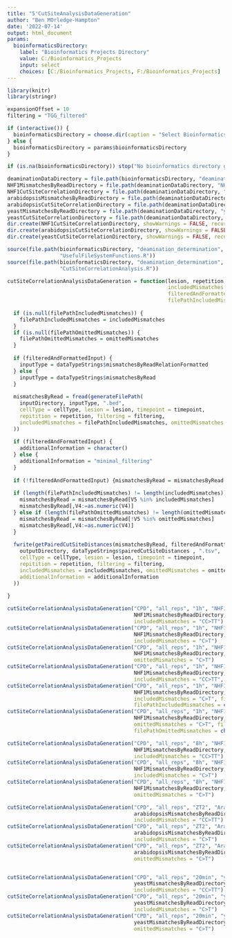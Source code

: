 ```yaml
---
title: "5'CutSiteAnalysisDataGeneration"
author: "Ben MOrledge-Hampton"
date: '2022-07-14'
output: html_document
params:
  bioinformaticsDirectory:
    label: "Bioinformatics Projects Directory"
    value: C:/Bioinformatics_Projects
    input: select
    choices: [C:/Bioinformatics_Projects, F:/Bioinformatics_Projects]
---
```



```r
library(knitr)
library(stringr)

expansionOffset = 10
filtering = "TGG_filtered"

if (interactive()) {
  bioinformaticsDirectory = choose.dir(caption = "Select Bioinformatics_Projects Directory")
} else {
  bioinformaticsDirectory = params$bioinformaticsDirectory
}

if (is.na(bioinformaticsDirectory)) stop("No bioinformatics directory given.")

deaminationDataDirectory = file.path(bioinformaticsDirectory, "deamination_determination", "data")
NHF1MismatchesByReadDirectory = file.path(deaminationDataDirectory, "NHF1", "mismatches_by_read")
NHF1CutSiteCorrelationDirectory = file.path(deaminationDataDirectory, "NHF1", "cut_site_correlation")
arabidopsisMismatchesByReadDirectory = file.path(deaminationDataDirectory, "Arabidopsis", "mismatches_by_read")
arabidopsisCutSiteCorrelationDirectory = file.path(deaminationDataDirectory, "Arabidopsis", "cut_site_correlation")
yeastMismatchesByReadDirectory = file.path(deaminationDataDirectory, "yeast", "mismatches_by_read")
yeastCutSiteCorrelationDirectory = file.path(deaminationDataDirectory, "yeast", "cut_site_correlation")
dir.create(NHF1CutSiteCorrelationDirectory, showWarnings = FALSE, recursive = TRUE)
dir.create(arabidopsisCutSiteCorrelationDirectory, showWarnings = FALSE, recursive = TRUE)
dir.create(yeastCutSiteCorrelationDirectory, showWarnings = FALSE, recursive = TRUE)
```


```r
source(file.path(bioinformaticsDirectory, "deamination_determination", 'R',
                 "UsefulFileSystemFunctions.R"))
source(file.path(bioinformaticsDirectory, "deamination_determination", 'R',
                 "CutSiteCorrelationAnalysis.R"))
```


```r
cutSiteCorrelationAnalysisDataGeneration = function(lesion, repetition, timepoint, cellType, inputDirectory, outputDirectory,
                                                    includedMismatches = character(), omittedMismatches = character(),
                                                    filteredAndFormattedInput = TRUE,
                                                    filePathIncludedMismatches = NULL, filePathOmittedMismatches = NULL) {
  
  if (is.null(filePathIncludedMismatches)) {
    filePathIncludedMismatches = includedMismatches
  }
  if (is.null(filePathOmittedMismatches)) {
    filePathOmittedMismatches = omittedMismatches
  }
  
  if (filteredAndFormattedInput) {
    inputType = dataTypeStrings$mismatchesByReadRelationFormatted
  } else {
    inputType = dataTypeStrings$mismatchesByRead
  }
  
  mismatchesByRead = fread(generateFilePath(
    inputDirectory, inputType, ".bed",
    cellType = cellType, lesion = lesion, timepoint = timepoint,
    repitition = repetition, filtering = filtering,
    includedMismatches = filePathIncludedMismatches, omittedMismatches = filePathOmittedMismatches
  ))
  
  if (filteredAndFormattedInput) {
    additionalInformation = character()
  } else {
    additionalInformation = "minimal_filtering"
  }
  
  if (!filteredAndFormattedInput) {mismatchesByRead = mismatchesByRead[str_count(V5, ':') == 0]}
  
  if (length(filePathIncludedMismatches) != length(includedMismatches)) {
    mismatchesByRead = mismatchesByRead[V5 %in% includedMismatches]
    mismatchesByRead[,V4:=as.numeric(V4)]
  } else if (length(filePathOmittedMismatches) != length(omittedMismatches)) {
    mismatchesByRead = mismatchesByRead[!V5 %in% omittedMismatches]
    mismatchesByRead[,V4:=as.numeric(V4)]
  }
  
  fwrite(getPairedCutSiteDistances(mismatchesByRead, filteredAndFormattedInput), sep = '\t', file = generateFilePath(
    outputDirectory, dataTypeStrings$pairedCutSiteDistances , ".tsv",
    cellType = cellType, lesion = lesion, timepoint = timepoint,
    repitition = repetition, filtering = filtering,
    includedMismatches = includedMismatches, omittedMismatches = omittedMismatches,
    additionalInformation = additionalInformation
  ))
  
}
```


```r
cutSiteCorrelationAnalysisDataGeneration("CPD", "all_reps", "1h", "NHF1",
                                         NHF1MismatchesByReadDirectory, NHF1CutSiteCorrelationDirectory,
                                         includedMismatches = "CC>TT")
cutSiteCorrelationAnalysisDataGeneration("CPD", "all_reps", "1h", "NHF1",
                                         NHF1MismatchesByReadDirectory, NHF1CutSiteCorrelationDirectory,
                                         includedMismatches = "C>T")
cutSiteCorrelationAnalysisDataGeneration("CPD", "all_reps", "1h", "NHF1",
                                         NHF1MismatchesByReadDirectory, NHF1CutSiteCorrelationDirectory,
                                         omittedMismatches = "C>T")
cutSiteCorrelationAnalysisDataGeneration("CPD", "all_reps", "1h", "NHF1",
                                         NHF1MismatchesByReadDirectory, NHF1CutSiteCorrelationDirectory,
                                         includedMismatches = "CC>TT", filteredAndFormattedInput = FALSE)
cutSiteCorrelationAnalysisDataGeneration("CPD", "all_reps", "1h", "NHF1",
                                         NHF1MismatchesByReadDirectory, NHF1CutSiteCorrelationDirectory,
                                         includedMismatches = "C>T", filteredAndFormattedInput = FALSE,
                                         filePathIncludedMismatches = character())
cutSiteCorrelationAnalysisDataGeneration("CPD", "all_reps", "1h", "NHF1",
                                         NHF1MismatchesByReadDirectory, NHF1CutSiteCorrelationDirectory,
                                         omittedMismatches = "C>T", filteredAndFormattedInput = FALSE,
                                         filePathOmittedMismatches = character())

cutSiteCorrelationAnalysisDataGeneration("CPD", "all_reps", "8h", "NHF1",
                                         NHF1MismatchesByReadDirectory, NHF1CutSiteCorrelationDirectory,
                                         includedMismatches = "CC>TT")
cutSiteCorrelationAnalysisDataGeneration("CPD", "all_reps", "8h", "NHF1",
                                         NHF1MismatchesByReadDirectory, NHF1CutSiteCorrelationDirectory,
                                         includedMismatches = "C>T")
cutSiteCorrelationAnalysisDataGeneration("CPD", "all_reps", "8h", "NHF1",
                                         NHF1MismatchesByReadDirectory, NHF1CutSiteCorrelationDirectory,
                                         omittedMismatches = "C>T")

cutSiteCorrelationAnalysisDataGeneration("CPD", "all_reps", "ZT2", "Arabidopsis",
                                         arabidopsisMismatchesByReadDirectory, arabidopsisCutSiteCorrelationDirectory,
                                         includedMismatches = "CC>TT")
cutSiteCorrelationAnalysisDataGeneration("CPD", "all_reps", "ZT2", "Arabidopsis",
                                         arabidopsisMismatchesByReadDirectory, arabidopsisCutSiteCorrelationDirectory,
                                         includedMismatches = "C>T")
cutSiteCorrelationAnalysisDataGeneration("CPD", "all_reps", "ZT2", "Arabidopsis",
                                         arabidopsisMismatchesByReadDirectory, arabidopsisCutSiteCorrelationDirectory,
                                         omittedMismatches = "C>T")


cutSiteCorrelationAnalysisDataGeneration("CPD", "all_reps", "20min", "yeast",
                                         yeastMismatchesByReadDirectory, yeastCutSiteCorrelationDirectory,
                                         includedMismatches = "CC>TT")
cutSiteCorrelationAnalysisDataGeneration("CPD", "all_reps", "20min", "yeast",
                                         yeastMismatchesByReadDirectory, yeastCutSiteCorrelationDirectory,
                                         includedMismatches = "C>T")
cutSiteCorrelationAnalysisDataGeneration("CPD", "all_reps", "20min", "yeast",
                                         yeastMismatchesByReadDirectory, yeastCutSiteCorrelationDirectory,
                                         omittedMismatches = "C>T")

```

